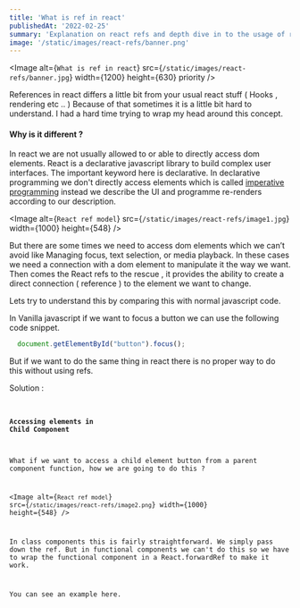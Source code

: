```yaml
---
title: 'What is ref in react'
publishedAt: '2022-02-25'
summary: 'Explanation on react refs and depth dive in to the usage of react refs'
image: '/static/images/react-refs/banner.png'
---
```


<Image
  alt={`What is ref in react`}
  src={`/static/images/react-refs/banner.jpg`}
  width={1200}
  height={630}
  priority
/>

References in react differs a little bit from your usual react stuff ( Hooks , rendering etc .. ) Because of that sometimes 
it is a little bit hard to understand. I had a hard time trying to wrap my head around this concept. 

#### Why is it different ? 

In react we are not usually allowed to or able to directly access dom elements. React is a declarative javascript
library to build complex user interfaces.  The important keyword here is declarative. In declarative programming we don't 
directly access elements which is called [imperative programming](https://stackoverflow.com/a/33656983) instead we describe 
the UI and programme re-renders according to our description.

<Image
  alt={`React ref model`}
  src={`/static/images/react-refs/image1.jpg`}
  width={1000}
  height={548}
/>

But there are some times we need to access dom elements which we can’t avoid like Managing focus, text selection, 
or media playback. In these cases we need a connection with a dom element to manipulate it the way we want. Then comes the 
React refs to the rescue , it provides the ability to create a direct connection ( reference ) to the element we want to change.


Lets try to understand this by comparing this with normal javascript code.

In Vanilla javascript if we want to focus a button we can use the following code snippet.
```js
  document.getElementById("button").focus();
```


But if we  want to do the  same thing in react there is no proper way to do this without using refs.

Solution : 
<code />

#### Accessing elements in Child Component


What if we want to access a child element button from a parent component function, how we are going to do this ?

<Image
  alt={`React ref model`}
  src={`/static/images/react-refs/image2.png`}
  width={1000}
  height={548}
/>

In class components this is fairly straightforward. We simply pass down the ref. But in functional components we can't do
this so we have to wrap the functional component in a React.forwardRef to make it work.  

You can see an example here.